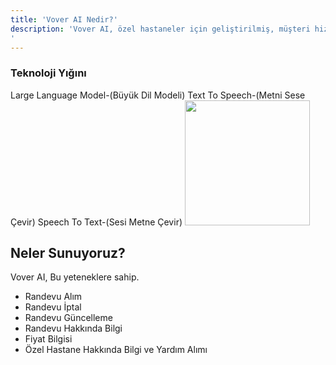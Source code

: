 ```yaml
---
title: 'Vover AI Nedir?'
description: 'Vover AI, özel hastaneler için geliştirilmiş, müşteri hizmetleri alanında gerçek insan gibi konuşabilen bir sesli yapay zekadır.
'
---
```




### Teknoloji Yığını

<AccordionGroup>
  <Accordion icon="microchip" title="LLM">
  Large Language Model-(Büyük Dil Modeli)
  </Accordion>
  <Accordion icon="microphone" title="TTS">
   Text To Speech-(Metni Sese Çevir)
  </Accordion>

  <Accordion icon="play" title="STT">
 Speech To Text-(Sesi Metne Çevir)
  </Accordion>
</AccordionGroup>


<img height="200" src="/images/Healthcare_Home.webp" />



## Neler Sunuyoruz?

Vover AI, Bu yeteneklere sahip.

- Randevu Alım
- Randevu İptal
- Randevu Güncelleme
- Randevu Hakkında Bilgi
- Fiyat Bilgisi
- Özel Hastane Hakkında Bilgi ve Yardım Alımı










